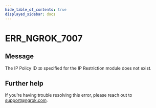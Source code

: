 ```yaml
---
hide_table_of_contents: true
displayed_sidebar: docs
---
```



# ERR_NGROK_7007

## Message

The IP Policy ID `ID` specified for the IP Restriction module does not exist.

<ErrorDetails error="err_ngrok_7007" />

## Further help

If you're having trouble resolving this error, please reach out to [support@ngrok.com](mailto:support@ngrok.com?subject=Help%20with%20ERR_NGROK_7007).
